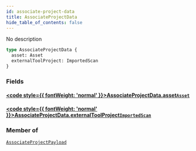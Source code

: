 ```yaml
---
id: associate-project-data
title: AssociateProjectData
hide_table_of_contents: false
---
```








No description

```graphql
type AssociateProjectData {
  asset: Asset
  externalToolProject: ImportedScan
}
```


### Fields

#### [<code style={{ fontWeight: 'normal' }}>AssociateProjectData.<b>asset</b></code>](#)<Bullet />[`Asset`](/api/graphql/documentation/objects/asset) <Badge class="secondary" text="object"/>
> 
> 

#### [<code style={{ fontWeight: 'normal' }}>AssociateProjectData.<b>externalToolProject</b></code>](#)<Bullet />[`ImportedScan`](/api/graphql/documentation/objects/imported-scan) <Badge class="secondary" text="object"/>
> 
> 



### Member of

[`AssociateProjectPayload`](/api/graphql/documentation/objects/associate-project-payload)  <Badge class="secondary" text="object"/>




